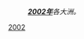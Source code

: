 {{Portal|歷史}}
:'''''[[2002年|2002年]]'''各大洲。''
{{Year by category
| m = 2
| c = 0
| d = 0
| y = 2
| cat = 各大洲
| sortkey = continent
| in = 
| parent = 依大洲劃分的21世紀各年
}}

[[Category:2000年代各大洲|2002]]